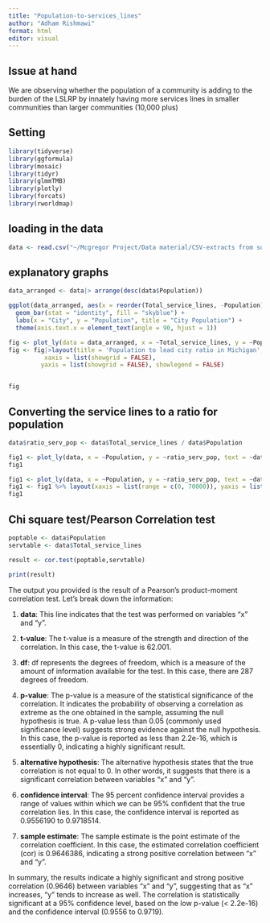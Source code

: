 ```yaml
---
title: "Population-to-services_lines"
author: "Adham Rishmawi"
format: html
editor: visual
---
```


## Issue at hand

We are observing whether the population of a community is adding to the burden of the LSLRP by innately having more services lines in smaller communities than larger communities (10,000 plus)

## Setting

```r
library(tidyverse)   
library(ggformula)
library(mosaic)
library(tidyr)
library(glmmTMB)
library(plotly)
library(forcats)
library(rworldmap)
```

## loading in the data

```r
data <- read.csv("~/Mcgregor Project/Data material/CSV-extracts from sql/population_to_service_lines.csv")
```

## explanatory graphs

```r
data_arranged <- data|> arrange(desc(data$Population))

ggplot(data_arranged, aes(x = reorder(Total_service_lines, -Population), y = Population)) +
  geom_bar(stat = "identity", fill = "skyblue") +
  labs(x = "City", y = "Population", title = "City Population") +
  theme(axis.text.x = element_text(angle = 90, hjust = 1))
```

```r

fig <- plot_ly(data = data_arranged, x = ~Total_service_lines, y = ~Population, type = "scatter", mode = 'markers', text = data_arranged$City, marker = list(opacity = 0.9))
fig <- fig|>layout(title = 'Population to lead city ratio in Michigan',
          xaxis = list(showgrid = FALSE),
         yaxis = list(showgrid = FALSE), showlegend = FALSE)


fig
```

## Converting the service lines to a ratio for population

```r
data$ratio_serv_pop <- data$Total_service_lines / data$Population
```

```r
fig1 <- plot_ly(data, x = ~Population, y = ~ratio_serv_pop, text = ~data$City, type = 'scatter', mode = 'markers')
fig1
```

```r
fig1 <- plot_ly(data, x = ~Population, y = ~ratio_serv_pop, text = ~data$City, type = 'scatter', mode = 'markers')
fig1 <- fig1 %>% layout(xaxis = list(range = c(0, 70000)), yaxis = list(range = c(0, 2)))
fig1


```

## Chi square test/Pearson Correlation test

```r
poptable <- data$Population
servtable <- data$Total_service_lines

result <- cor.test(poptable,servtable)

print(result)
```

The output you provided is the result of a Pearson's product-moment correlation test. Let's break down the information:

1.  **data**: This line indicates that the test was performed on variables "x" and "y".

2.  **t-value**: The t-value is a measure of the strength and direction of the correlation. In this case, the t-value is 62.001.

3.  **df**: df represents the degrees of freedom, which is a measure of the amount of information available for the test. In this case, there are 287 degrees of freedom.

4.  **p-value**: The p-value is a measure of the statistical significance of the correlation. It indicates the probability of observing a correlation as extreme as the one obtained in the sample, assuming the null hypothesis is true. A p-value less than 0.05 (commonly used significance level) suggests strong evidence against the null hypothesis. In this case, the p-value is reported as less than 2.2e-16, which is essentially 0, indicating a highly significant result.

5.  **alternative hypothesis**: The alternative hypothesis states that the true correlation is not equal to 0. In other words, it suggests that there is a significant correlation between variables "x" and "y".

6.  **confidence interval**: The 95 percent confidence interval provides a range of values within which we can be 95% confident that the true correlation lies. In this case, the confidence interval is reported as 0.9556190 to 0.9718514.

7.  **sample estimate**: The sample estimate is the point estimate of the correlation coefficient. In this case, the estimated correlation coefficient (cor) is 0.9646386, indicating a strong positive correlation between "x" and "y".

In summary, the results indicate a highly significant and strong positive correlation (0.9646) between variables "x" and "y", suggesting that as "x" increases, "y" tends to increase as well. The correlation is statistically significant at a 95% confidence level, based on the low p-value (\< 2.2e-16) and the confidence interval (0.9556 to 0.9719).
